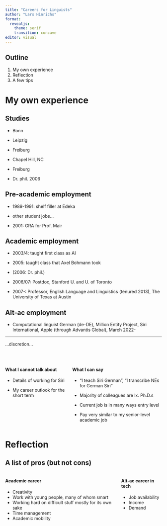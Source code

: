 ```yaml
---
title: "Careers for Linguists"
author: "Lars Hinrichs"
format: 
  revealjs:
    theme: serif
    transition: concave
editor: visual
---
```


## Outline

1.  My own experience
2.  Reflection
3.  A few tips

## 

# My own experience

## Studies

-   Bonn

-   Leipzig

-   Freiburg

-   Chapel Hill, NC

-   Freiburg

-   Dr. phil. 2006

## Pre-academic employment

-   1989-1991: shelf filler at Edeka

-   other student jobs...

-   2001: GRA for Prof. Mair



## Academic employment

-   2003/4: taught first class as AI

-   2005: taught class that Axel Bohmann took

-   (2006: Dr. phil.)

-   2006/07: Postdoc, Stanford U. and U. of Toronto

-   2007-: Professor, English Language and Linguistics (tenured 2013), The University of Texas at Austin



## Alt-ac employment

-   Computational linguist German (de-DE), Million Entity Project, Siri International, Apple (through Advantis Global), March 2022-


---

...discretion...

<p><br>

:::: {.columns}
::: {.column}

#### What I cannot talk about

::: {.incremental}

-   Details of working for Siri

-   My career outlook for the short term

:::
:::


::: {.column}

#### What I can say

::: {.incremental}

- "I teach Siri German", "I transcribe NEs for German Siri"

- Majority of colleagues are lx. Ph.D.s

- Current job is in many ways entry level

- Pay very similar to my senior-level academic job

:::
:::
::::


# Reflection

## A list of pros (but not cons)
<p>

:::: {.columns}
::: {.column}


#### Academic career
::: {.incremental}

- Creativity
- Work with young people, many of whom smart 
- Working hard on difficult stuff mostly for its own sake
- Time management
- Academic mobility

:::
:::

::: {.column}

#### Alt-ac career in tech
::: {.incremental}

- Job availability
- Income
- Demand

:::
:::
::::